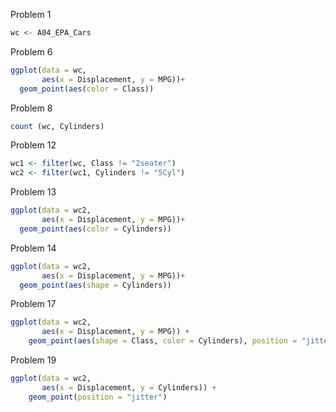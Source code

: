 Problem 1
```r
wc <- A04_EPA_Cars
```

Problem 6
```r
ggplot(data = wc,
       aes(x = Displacement, y = MPG))+
  geom_point(aes(color = Class))
```
Problem 8
```r
count (wc, Cylinders)
```

Problem 12
```r
wc1 <- filter(wc, Class != "2seater")
wc2 <- filter(wc1, Cylinders != "5Cyl")
```

Problem 13
```r
ggplot(data = wc2,
       aes(x = Displacement, y = MPG))+
  geom_point(aes(color = Cylinders))
```
Problem 14
```r
ggplot(data = wc2,
       aes(x = Displacement, y = MPG))+
  geom_point(aes(shape = Cylinders))
```
Problem 17
```r
ggplot(data = wc2, 
       aes(x = Displacement, y = MPG)) + 
    geom_point(aes(shape = Class, color = Cylinders), position = "jitter")

```
Problem 19
```r
ggplot(data = wc2, 
       aes(x = Displacement, y = Cylinders)) + 
    geom_point(position = "jitter")
```
